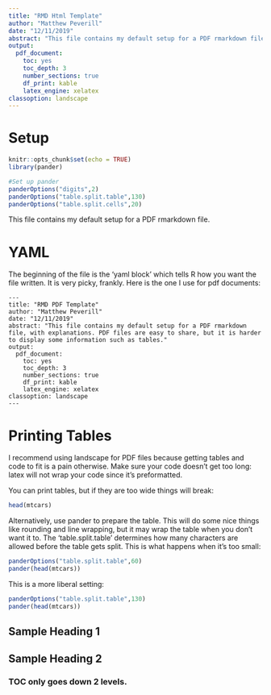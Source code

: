 ```yaml
---
title: "RMD Html Template"
author: "Matthew Peverill"
date: "12/11/2019"
abstract: "This file contains my default setup for a PDF rmarkdown file, with explanations. PDF files are easy to share, but it is harder to display some information such as tables."
output: 
  pdf_document:
    toc: yes
    toc_depth: 3
    number_sections: true
    df_print: kable
    latex_engine: xelatex
classoption: landscape
---
```



# Setup 

```r
knitr::opts_chunk$set(echo = TRUE)
library(pander)

#Set up pander
panderOptions("digits",2)
panderOptions("table.split.table",130)
panderOptions("table.split.cells",20)
```

This file contains my default setup for a PDF rmarkdown file.

# YAML

The beginning of the file is the 'yaml block' which tells R how you want the file written. It is very picky, frankly. Here is the one I use for pdf documents:

```
---
title: "RMD PDF Template"
author: "Matthew Peverill"
date: "12/11/2019"
abstract: "This file contains my default setup for a PDF rmarkdown file, with explanations. PDF files are easy to share, but it is harder to display some information such as tables."
output: 
  pdf_document:
    toc: yes
    toc_depth: 3
    number_sections: true
    df_print: kable
    latex_engine: xelatex
classoption: landscape
---
```

# Printing Tables

I recommend using landscape for PDF files because getting tables and code to fit is a pain otherwise. Make sure your code doesn't get too long: latex will not wrap your code since it's preformatted.  

You can print tables, but if they are too wide things will break:

```r
head(mtcars)
```

Alternatively, use pander to prepare the table. This will do some nice things like rounding and line wrapping, but it may wrap the table when you don't want it to. The 'table.split.table' determines how many characters are allowed before the table gets split. This is what happens when it's too small:

```r
panderOptions("table.split.table",60) 
pander(head(mtcars))
```

This is a more liberal setting:

```r
panderOptions("table.split.table",130)
pander(head(mtcars))
```


## Sample Heading 1

## Sample Heading 2

### TOC only goes down 2 levels.
